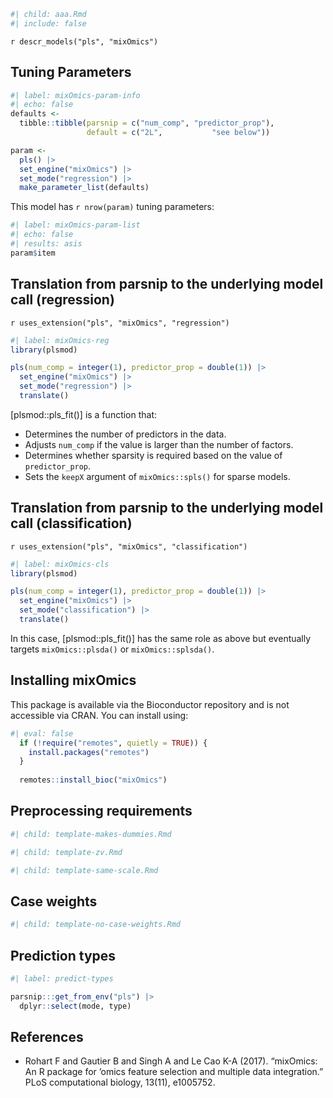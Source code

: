 ```r
#| child: aaa.Rmd
#| include: false
```

`r descr_models("pls", "mixOmics")`

## Tuning Parameters

```r
#| label: mixOmics-param-info
#| echo: false
defaults <- 
  tibble::tibble(parsnip = c("num_comp", "predictor_prop"),
                 default = c("2L",           "see below"))

param <-
  pls() |> 
  set_engine("mixOmics") |> 
  set_mode("regression") |> 
  make_parameter_list(defaults)
```

This model has `r nrow(param)` tuning parameters:

```r
#| label: mixOmics-param-list
#| echo: false
#| results: asis
param$item
```


## Translation from parsnip to the underlying model call  (regression)

`r uses_extension("pls", "mixOmics", "regression")`

```r
#| label: mixOmics-reg
library(plsmod)

pls(num_comp = integer(1), predictor_prop = double(1)) |>
  set_engine("mixOmics") |>
  set_mode("regression") |>
  translate()
```

[plsmod::pls_fit()] is a function that: 

 - Determines the number of predictors in the data.
 - Adjusts `num_comp` if the value is larger than the number of factors.
 - Determines whether sparsity is required based on the value of `predictor_prop`.
 - Sets the `keepX` argument of `mixOmics::spls()` for sparse models. 

## Translation from parsnip to the underlying model call  (classification)

`r uses_extension("pls", "mixOmics", "classification")`

```r
#| label: mixOmics-cls
library(plsmod)

pls(num_comp = integer(1), predictor_prop = double(1)) |>
  set_engine("mixOmics") |>
  set_mode("classification") |>
  translate()
```

In this case, [plsmod::pls_fit()] has the same role as above but eventually targets `mixOmics::plsda()` or `mixOmics::splsda()`.

## Installing mixOmics

This package is available via the Bioconductor repository and is not accessible via CRAN. You can install using: 

```r
#| eval: false
  if (!require("remotes", quietly = TRUE)) {
    install.packages("remotes")
  }
  
  remotes::install_bioc("mixOmics")
```

## Preprocessing requirements

```r
#| child: template-makes-dummies.Rmd
```

```r
#| child: template-zv.Rmd
```

```r
#| child: template-same-scale.Rmd
```

## Case weights

```r
#| child: template-no-case-weights.Rmd
```

## Prediction types

```r
#| label: predict-types

parsnip:::get_from_env("pls") |>
  dplyr::select(mode, type)

```

## References

 - Rohart F and Gautier B and Singh A and Le Cao K-A  (2017). "mixOmics: An R package for 'omics feature selection and multiple data integration." PLoS computational biology, 13(11), e1005752.
 
